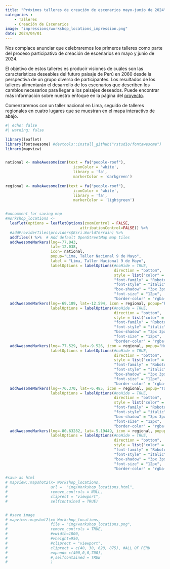 ```yaml
---
title: "Próximos talleres de creación de escenarios mayo-junio de 2024"
categories : 
    - Talleres
    - Creación de Escenarios
image: "impressions/workshop_locations_impression.png"
date: 2024/04/01
---
```


Nos complace anunciar que celebraremos los primeros talleres como parte del proceso participativo de creación de escenarios en mayo y junio de 2024.

El objetivo de estos talleres es producir visiones de cuáles son las características deseables del futuro paisaje de Perú en 2060 desde la perspectiva de un grupo diverso de participantes. Los resultados de los talleres alimentarán el desarrollo de los escenarios que describen los cambios necesarios para llegar a los paisajes deseados. Puede encontrar más información sobre nuestro enfoque en la página del [proyecto](project.qmd#workshops). 

Comenzaremos con un taller nacional en Lima, seguido de talleres regionales en cuatro lugares que se muestran en el mapa interactivo de abajo.

```r
#| echo: false
#| warning: false

library(leaflet)
library(fontawesome) #devtools::install_github("rstudio/fontawesome")
library(mapview)


national <- makeAwesomeIcon(text = fa("people-roof"),
                              iconColor = 'white',
                              library = 'fa',
                              markerColor = 'darkgreen')
  
regional <- makeAwesomeIcon(text = fa("people-roof"),
                              iconColor = 'white',
                              library = 'fa',
                              markerColor = 'lightgreen')


#uncomment for saving map
#Workshop_locations <- 
  leaflet(options = leafletOptions(zoomControl = FALSE,
                                 attributionControl=FALSE)) %>%
  #addProviderTiles(providers$Esri.WorldTerrain) %>%
  addTiles() %>%  # Add default OpenStreetMap map tiles
  addAwesomeMarkers(lng=-77.043,
                    lat=-12.038,
                    icon= national,
                    popup="Lima, Taller Nacional 9 de Mayo",
                    label = "Lima, Taller Nacional 9 de Mayo",
                    labelOptions = labelOptions(#noHide = TRUE,
                                                direction = "bottom",
                                                style = list("color" = "black",
                                                "font-family" = "Roboto",
                                                "font-style" = "italic",
                                                "box-shadow" = "3px 3px rgba(0,0,0,0.25)",
                                                "font-size" = "12px",
                                                "border-color" = "rgba(0,0,0,0.5)")))%>%
  addAwesomeMarkers(lng=-69.189, lat=-12.594, icon = regional, popup="Puerto Maldonado, Taller Regional", label = "Taller Regional de Puerto Maldonado 28 de Mayo",
                    labelOptions = labelOptions(#noHide = TRUE,
                                                direction = "bottom",
                                                style = list("color" = "black",
                                                "font-family" = "Roboto",
                                                "font-style" = "italic",
                                                "box-shadow" = "3px 3px rgba(0,0,0,0.25)",
                                                "font-size" = "12px",
                                                "border-color" = "rgba(0,0,0,0.5)")))%>%
  addAwesomeMarkers(lng=-77.529, lat=-9.526, icon = regional, popup="Huaraz, Taller Regional", label = "Huaraz, Taller Regional 4 de Junio",
                    labelOptions = labelOptions(#noHide = TRUE,
                                                direction = "bottom",
                                                style = list("color" = "black",
                                                "font-family" = "Roboto",
                                                "font-style" = "italic",
                                                "box-shadow" = "3px 3px rgba(0,0,0,0.25)",
                                                "font-size" = "12px",
                                                "border-color" = "rgba(0,0,0,0.5)")))%>%
  addAwesomeMarkers(lng=-76.370, lat=-6.485, icon = regional, popup="Tarapoto, Taller Regional", label = "Tarapoto, Taller Regional 10 de Junio",
                    labelOptions = labelOptions(#noHide = TRUE,
                                                direction = "bottom",
                                                style = list("color" = "black",
                                                "font-family" = "Roboto",
                                                "font-style" = "italic",
                                                "box-shadow" = "3px 3px rgba(0,0,0,0.25)",
                                                "font-size" = "12px",
                                                "border-color" = "rgba(0,0,0,0.5)")))%>%
  addAwesomeMarkers(lng=-80.63282, lat=-5.19449, icon = regional, popup="Piura, Taller Regional", label="Piura, Taller Regional 20 de Mayo",
                    labelOptions = labelOptions(#noHide = TRUE,
                                                direction = "bottom",
                                                style = list("color" = "black",
                                                "font-family" = "Roboto",
                                                "font-style" = "italic",
                                                "box-shadow" = "3px 3px rgba(0,0,0,0.25)",
                                                "font-size" = "12px",
                                                "border-color" = "rgba(0,0,0,0.5)")))

#save as html
# mapview::mapshot2(x= Workshop_locations,
#                   url =  "img/Workshop_locations.html",
#                   remove_controls = NULL,
#                   cliprect = "viewport",
#                   selfcontained = TRUE)


# #save image
# mapview::mapshot2(x= Workshop_locations,
#                   file = "img/workshop_locations.png",
#                   remove_controls = TRUE,
#                   #vwidth=1800,
#                   #vheight=950,
#                   #cliprect = "viewport",
#                   cliprect = c(40, 30, 620, 875), #ALL OF PERU
#                   expand= c(400,0,0,700),
#                   #,selfcontained = TRUE
#                   )

```




